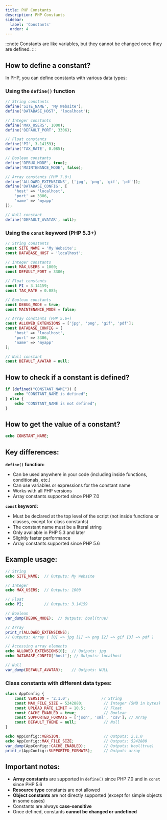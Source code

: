```yaml
---
title: PHP Constants
description: PHP Constants
sidebar:
  label: 'Constants'
  order: 4
---
```


:::note
Constants are like variables, but they cannot be changed once they are defined.
:::

## How to define a constant?

In PHP, you can define constants with various data types:

### Using the `define()` function
```php
// String constants
define('SITE_NAME', 'My Website');
define('DATABASE_HOST', 'localhost');

// Integer constants
define('MAX_USERS', 1000);
define('DEFAULT_PORT', 3306);

// Float constants
define('PI', 3.14159);
define('TAX_RATE', 0.085);

// Boolean constants
define('DEBUG_MODE', true);
define('MAINTENANCE_MODE', false);

// Array constants (PHP 7.0+)
define('ALLOWED_EXTENSIONS', ['jpg', 'png', 'gif', 'pdf']);
define('DATABASE_CONFIG', [
    'host' => 'localhost',
    'port' => 3306,
    'name' => 'myapp'
]);

// Null constant
define('DEFAULT_AVATAR', null);
```

### Using the `const` keyword (PHP 5.3+)
```php
// String constants
const SITE_NAME = 'My Website';
const DATABASE_HOST = 'localhost';

// Integer constants
const MAX_USERS = 1000;
const DEFAULT_PORT = 3306;

// Float constants
const PI = 3.14159;
const TAX_RATE = 0.085;

// Boolean constants
const DEBUG_MODE = true;
const MAINTENANCE_MODE = false;

// Array constants (PHP 5.6+)
const ALLOWED_EXTENSIONS = ['jpg', 'png', 'gif', 'pdf'];
const DATABASE_CONFIG = [
    'host' => 'localhost',
    'port' => 3306,
    'name' => 'myapp'
];

// Null constant
const DEFAULT_AVATAR = null;
```

## How to check if a constant is defined?

```php
if (defined("CONSTANT_NAME")) {
    echo "CONSTANT_NAME is defined";
} else {
    echo "CONSTANT_NAME is not defined";
}
```

## How to get the value of a constant?

```php
echo CONSTANT_NAME; 
```

## Key differences:

**`define()` function:**
- Can be used anywhere in your code (including inside functions, conditionals, etc.)
- Can use variables or expressions for the constant name
- Works with all PHP versions
- Array constants supported since PHP 7.0

**`const` keyword:**
- Must be declared at the top level of the script (not inside functions or classes, except for class constants)
- The constant name must be a literal string
- Only available in PHP 5.3 and later
- Slightly faster performance
- Array constants supported since PHP 5.6

## Example usage:

```php
// String
echo SITE_NAME;  // Outputs: My Website

// Integer
echo MAX_USERS;  // Outputs: 1000

// Float
echo PI;         // Outputs: 3.14159

// Boolean
var_dump(DEBUG_MODE);  // Outputs: bool(true)

// Array
print_r(ALLOWED_EXTENSIONS);
// Outputs: Array ( [0] => jpg [1] => png [2] => gif [3] => pdf )

// Accessing array elements
echo ALLOWED_EXTENSIONS[0];  // Outputs: jpg
echo DATABASE_CONFIG['host']; // Outputs: localhost

// Null
var_dump(DEFAULT_AVATAR);    // Outputs: NULL
```

### Class constants with different data types:
```php title="AppConfig.php"
class AppConfig {
    const VERSION = '2.1.0';              // String
    const MAX_FILE_SIZE = 5242880;         // Integer (5MB in bytes)
    const UPLOAD_RATE_LIMIT = 10.5;        // Float
    const CACHE_ENABLED = true;            // Boolean
    const SUPPORTED_FORMATS = ['json', 'xml', 'csv']; // Array
    const DEFAULT_THEME = null;            // Null
}

echo AppConfig::VERSION;                   // Outputs: 2.1.0
echo AppConfig::MAX_FILE_SIZE;             // Outputs: 5242880
var_dump(AppConfig::CACHE_ENABLED);        // Outputs: bool(true)
print_r(AppConfig::SUPPORTED_FORMATS);     // Outputs array
```

## Important notes:
- **Array constants** are supported in `define()` since PHP 7.0 and in `const` since PHP 5.6
- **Resource type** constants are not allowed
- **Object constants** are not directly supported (except for simple objects in some cases)
- Constants are always **case-sensitive**
- Once defined, constants **cannot be changed or undefined**
